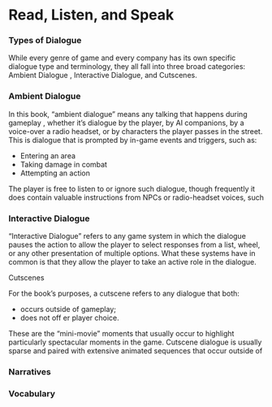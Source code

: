 # Read, Listen, and Speak


### Types of Dialogue

While every genre of game and every company has its own specific dialogue type and terminology, they all fall into three broad categories: Ambient Dialogue , Interactive Dialogue, and Cutscenes.

### Ambient Dialogue

In this book, “ambient dialogue” means any talking that happens during gameplay , whether it’s dialogue by the player, by AI companions, by a voice-over a radio headset, or by characters the player passes in the street. This is dialogue that is prompted by in-game events and triggers, such as:

- Entering an area
- Taking damage in combat
- Attempting an action

The player is free to listen to or ignore such dialogue, though frequently it does contain valuable instructions from NPCs or radio-headset voices, such

### Interactive Dialogue

“Interactive Dialogue” refers to any game system in which the dialogue pauses the action to allow the player to select responses from a list, wheel, or any other presentation of multiple options. What these systems have in common is that they allow the player to take an active role in the dialogue.

Cutscenes

For the book’s purposes, a cutscene refers to any dialogue that both:

- occurs outside of gameplay;
- does not off er player choice.

These are the “mini-movie” moments that usually occur to highlight particularly spectacular moments in the game. Cutscene dialogue is usually sparse and paired with extensive animated sequences that occur outside of

### Narratives


### Vocabulary

